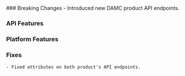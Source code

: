 <Accordion title="September 2024">
  ### Breaking Changes
    - Introduced new DAMC product API endpoints.


  ### API Features


  ### Platform Features


  ### Fixes
    - Fixed attributes on both product's API endpoints.

</Accordion>